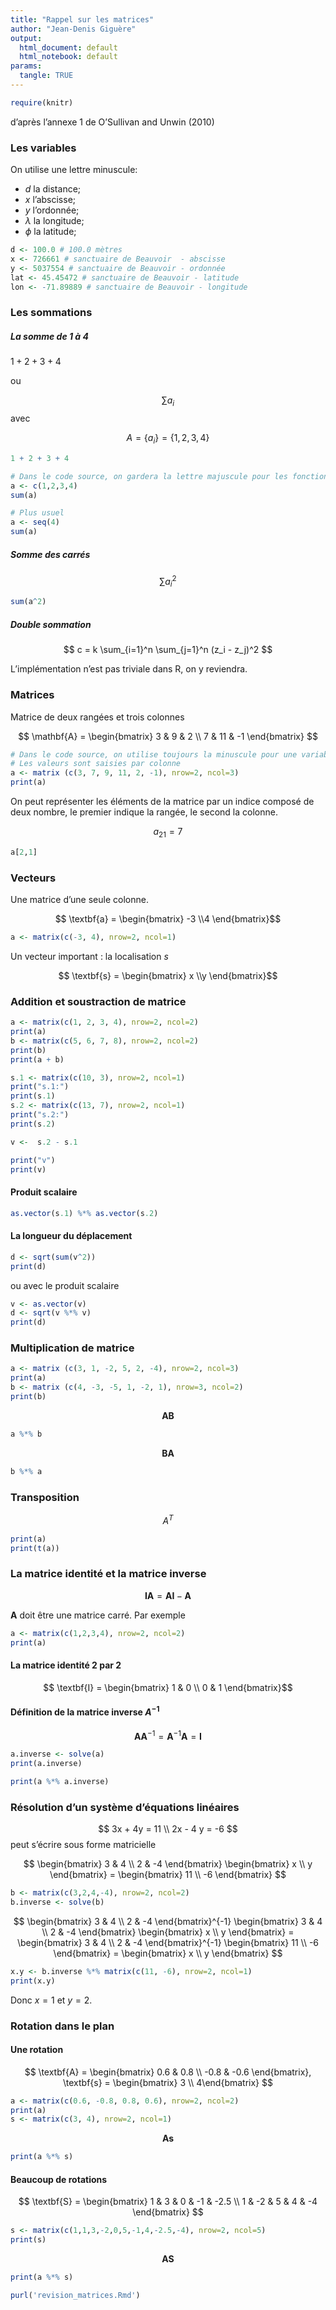 ```yaml
---
title: "Rappel sur les matrices"
author: "Jean-Denis Giguère"
output:
  html_document: default
  html_notebook: default
params:
  tangle: TRUE
---
```


```r
require(knitr)
```

d'après l'annexe 1 de O'Sullivan and Unwin (2010)

### Les variables

On utilise une lettre minuscule:

* $d$ la distance;
* $x$ l'abscisse;
* $y$ l'ordonnée;
* $\lambda$ la longitude;
* $\phi$ la latitude;


```r
d <- 100.0 # 100.0 mètres
x <- 726661 # sanctuaire de Beauvoir  - abscisse
y <- 5037554 # sanctuaire de Beauvoir - ordonnée
lat <- 45.45472 # sanctuaire de Beauvoir - latitude
lon <- -71.89889 # sanctuaire de Beauvoir - longitude
```

### Les sommations

##### La somme de 1 à 4

$1 + 2 + 3 + 4$

ou 

$$\sum a_i$$
avec

$$A = \{a_i\} = \{1, 2, 3, 4\}$$

```r
1 + 2 + 3 + 4

# Dans le code source, on gardera la lettre majuscule pour les fonction
a <- c(1,2,3,4)
sum(a)

# Plus usuel
a <- seq(4)
sum(a)

```

##### Somme des carrés

$$\sum a_i^2$$

```r
sum(a^2)
```


##### Double sommation

$$ c = k \sum_{i=1}^n \sum_{j=1}^n (z_i - z_j)^2 $$

L'implémentation n'est pas triviale dans R, on y reviendra.


### Matrices

Matrice de deux rangées et trois colonnes

$$
\mathbf{A} = \begin{bmatrix}
3 & 9 & 2 \\
7 & 11 & -1
\end{bmatrix}
$$

```r
# Dans le code source, on utilise toujours la minuscule pour une variable 
# Les valeurs sont saisies par colonne 
a <- matrix (c(3, 7, 9, 11, 2, -1), nrow=2, ncol=3)
print(a)
```

On peut représenter les éléments de la matrice par un indice composé de deux nombre, le premier indique la rangée, le second la colonne.

$$ a_{21} = 7$$
```r
a[2,1]
```

### Vecteurs

Une matrice d'une seule colonne.

$$ \textbf{a} = \begin{bmatrix} -3 \\4 \end{bmatrix}$$

```r
a <- matrix(c(-3, 4), nrow=2, ncol=1)
```


Un vecteur important : la localisation $s$

$$ \textbf{s} = \begin{bmatrix} x \\y \end{bmatrix}$$


### Addition et soustraction de matrice

```r
a <- matrix(c(1, 2, 3, 4), nrow=2, ncol=2)
print(a)
b <- matrix(c(5, 6, 7, 8), nrow=2, ncol=2)
print(b)
print(a + b)
```

```r
s.1 <- matrix(c(10, 3), nrow=2, ncol=1)
print("s.1:")
print(s.1)
s.2 <- matrix(c(13, 7), nrow=2, ncol=1)
print("s.2:")
print(s.2)

v <-  s.2 - s.1

print("v")
print(v)
```


#### Produit scalaire

```r
as.vector(s.1) %*% as.vector(s.2)
```

#### La longueur du déplacement

```r
d <- sqrt(sum(v^2))
print(d)
```

ou avec le produit scalaire

```r
v <- as.vector(v)
d <- sqrt(v %*% v)
print(d)
```


### Multiplication de matrice

```r
a <- matrix (c(3, 1, -2, 5, 2, -4), nrow=2, ncol=3)
print(a)
b <- matrix (c(4, -3, -5, 1, -2, 1), nrow=3, ncol=2)
print(b)
```

$$\textbf{A}\textbf{B}$$

```r
a %*% b
```



$$\textbf{B}\textbf{A}$$

```r
b %*% a
```

### Transposition

$$A^T$$

```r
print(a)
print(t(a))
```

### La matrice identité et la matrice inverse


$$ \textbf{IA} = \textbf{AI} - \textbf{A} $$

$\textbf{A}$ doit être une matrice carré. Par exemple

```r
a <- matrix(c(1,2,3,4), nrow=2, ncol=2)
print(a)
```


#### La matrice identité 2 par 2

$$ \textbf{I}  = \begin{bmatrix} 1 & 0 \\ 0 & 1 \end{bmatrix}$$

#### Définition de la matrice inverse $A^{-1}$

$$ \textbf{AA}^{-1} = \textbf{A}^{-1}\textbf{A} = \textbf{I}$$ 

```r
a.inverse <- solve(a)
print(a.inverse)
```

```r
print(a %*% a.inverse)
```


### Résolution d'un système d'équations linéaires

$$
3x +  4y = 11 \\
2x - 4 y  = -6
$$
 peut s'écrire sous forme matricielle
 
 $$
 \begin{bmatrix} 3 & 4 \\ 2 & -4 \end{bmatrix}  \begin{bmatrix} x \\ y \end{bmatrix} =  \begin{bmatrix} 11 \\ -6 \end{bmatrix}
 $$


```r
b <- matrix(c(3,2,4,-4), nrow=2, ncol=2)
b.inverse <- solve(b)
```

 $$
 \begin{bmatrix} 3 & 4 \\ 2 & -4 \end{bmatrix}^{-1}
 \begin{bmatrix} 3 & 4 \\ 2 & -4 \end{bmatrix}  \begin{bmatrix} x \\ y \end{bmatrix} 
 =  
 \begin{bmatrix} 3 & 4 \\ 2 & -4 \end{bmatrix}^{-1}
 \begin{bmatrix} 11 \\ -6 \end{bmatrix}
 =
  \begin{bmatrix} x \\ y \end{bmatrix} 
 $$

```r
x.y <- b.inverse %*% matrix(c(11, -6), nrow=2, ncol=1)
print(x.y)
```


Donc $x = 1$ et $y = 2$.


### Rotation dans le plan

#### Une rotation

$$
\textbf{A} = \begin{bmatrix} 0.6 & 0.8 \\ -0.8 & -0.6 \end{bmatrix}, \textbf{s} = \begin{bmatrix} 3 \\ 4\end{bmatrix}
$$

```r
a <- matrix(c(0.6, -0.8, 0.8, 0.6), nrow=2, ncol=2)
print(a)
s <- matrix(c(3, 4), nrow=2, ncol=1)
```

$$ \textbf{As}$$

```r
print(a %*% s)
```


#### Beaucoup de rotations

$$
\textbf{S} = \begin{bmatrix} 1 & 3 & 0 & -1 & -2.5  \\
1 & -2 & 5 & 4 & -4 \end{bmatrix}
$$

```r
s <- matrix(c(1,1,3,-2,0,5,-1,4,-2.5,-4), nrow=2, ncol=5)
print(s)
```

$$\textbf{AS}$$

```r
print(a %*% s)
```

  
```r
purl('revision_matrices.Rmd')
```
